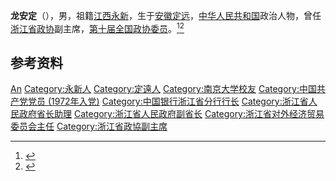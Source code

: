 '''龙安定'''（{{bd|1942年|12月|}}），男，祖籍[[江西|江西]][[永新|永新]]，生于[[安徽|安徽]][[定远|定远]]，[[中华人民共和国|中华人民共和国]]政治人物，曾任[[浙江省政协|浙江省政协]]副主席，[[第十届全国政协委员|第十届全国政协委员]]。<ref>{{Cite book|title=中华人民共和国职官志|author=何虎生, 李耀东, 向常福主编|publisher=中国社会出版社|year=2003|isbn=9787800883934|location=北京|pages=}}</ref><ref>{{Cite web|title=浙江省政协主席、副主席简历|url=http://zjnews.zjol.com.cn/05zjnews/system/2003/01/22/001588015.shtml|accessdate=2020-09-07|work=浙江在线}}</ref>

== 参考资料 ==
{{reflist}}

{{中国人物小作品}}

{{Authority control}}
{{DEFAULTSORT:Long龙}}
[[Category:龙姓|An]]
[[Category:永新人|Category:永新人]]
[[Category:定遠人|Category:定遠人]]
[[Category:南京大学校友|Category:南京大学校友]]
[[Category:中国共产党党员_(1972年入党)|Category:中国共产党党员 (1972年入党)]]
[[Category:中国银行浙江省分行行长|Category:中国银行浙江省分行行长]]
[[Category:浙江省人民政府省长助理|Category:浙江省人民政府省长助理]]
[[Category:浙江省人民政府副省长|Category:浙江省人民政府副省长]]
[[Category:浙江省对外经济贸易委员会主任|Category:浙江省对外经济贸易委员会主任]]
[[Category:浙江省政協副主席|Category:浙江省政協副主席]]